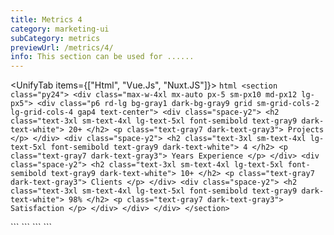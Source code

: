 ```yaml
---
title: Metrics 4
category: marketing-ui
subCategory: metrics
previewUrl: /metrics/4/
info: This section can be used for ......
---
```


<UnifyTab items={["Html", "Vue.Js", "Nuxt.JS"]}>
  <TabItem>
    ```html
    <section class="py24">
        <div class="max-w-4xl mx-auto px-5 sm-px10 md-px12 lg-px5">
            <div class="p6 rd-lg bg-gray1 dark-bg-gray9 grid sm-grid-cols-2 lg-grid-cols-4 gap4 text-center">
                <div class="space-y2">
                    <h2 class="text-3xl sm-text-4xl lg-text-5xl font-semibold text-gray9 dark-text-white">
                        20+
                    </h2>
                    <p class="text-gray7 dark-text-gray3">
                        Projects
                    </p>
                </div>
                <div class="space-y2">
                    <h2 class="text-3xl sm-text-4xl lg-text-5xl font-semibold text-gray9 dark-text-white">
                        4
                    </h2>
                    <p class="text-gray7 dark-text-gray3">
                        Years Experience
                    </p>
                </div>
                <div class="space-y2">
                    <h2 class="text-3xl sm-text-4xl lg-text-5xl font-semibold text-gray9 dark-text-white">
                        10+
                    </h2>
                    <p class="text-gray7 dark-text-gray3">
                        Clients
                    </p>
                </div>
                <div class="space-y2">
                    <h2 class="text-3xl sm-text-4xl lg-text-5xl font-semibold text-gray9 dark-text-white">
                        98%
                    </h2>
                    <p class="text-gray7 dark-text-gray3">
                        Satisfaction
                    </p>
                </div>
            </div>
        </div>
    </section>
    ```
  </TabItem>

  <TabItem>
    ```
    <template>
        <section class="py24">
            <div class="max-w-4xl mx-auto px-5 sm-px10 md-px12 lg-px5">
                <div class="p6 rd-lg bg-gray1 dark-bg-gray9 grid sm-grid-cols-2 lg-grid-cols-4 gap4 text-center">
                    <div class="space-y2">
                        <h2 class="text-3xl sm-text-4xl lg-text-5xl font-semibold text-gray9 dark-text-white">
                            20+
                        </h2>
                        <p class="text-gray7 dark-text-gray3">
                            Projects
                        </p>
                    </div>
                    <div class="space-y2">
                        <h2 class="text-3xl sm-text-4xl lg-text-5xl font-semibold text-gray9 dark-text-white">
                            4
                        </h2>
                        <p class="text-gray7 dark-text-gray3">
                            Years Experience
                        </p>
                    </div>
                    <div class="space-y2">
                        <h2 class="text-3xl sm-text-4xl lg-text-5xl font-semibold text-gray9 dark-text-white">
                            10+
                        </h2>
                        <p class="text-gray7 dark-text-gray3">
                            Clients
                        </p>
                    </div>
                    <div class="space-y2">
                        <h2 class="text-3xl sm-text-4xl lg-text-5xl font-semibold text-gray9 dark-text-white">
                            98%
                        </h2>
                        <p class="text-gray7 dark-text-gray3">
                            Satisfaction
                        </p>
                    </div>
                </div>
            </div>
        </section>
    </template>
    ```
  </TabItem> 

  <TabItem>
    ```
    <template>
        <section class="py24">
            <div class="max-w-4xl mx-auto px-5 sm-px10 md-px12 lg-px5">
                <div class="p6 rd-lg bg-gray1 dark-bg-gray9 grid sm-grid-cols-2 lg-grid-cols-4 gap4 text-center">
                    <div class="space-y2">
                        <h2 class="text-3xl sm-text-4xl lg-text-5xl font-semibold text-gray9 dark-text-white">
                            20+
                        </h2>
                        <p class="text-gray7 dark-text-gray3">
                            Projects
                        </p>
                    </div>
                    <div class="space-y2">
                        <h2 class="text-3xl sm-text-4xl lg-text-5xl font-semibold text-gray9 dark-text-white">
                            4
                        </h2>
                        <p class="text-gray7 dark-text-gray3">
                            Years Experience
                        </p>
                    </div>
                    <div class="space-y2">
                        <h2 class="text-3xl sm-text-4xl lg-text-5xl font-semibold text-gray9 dark-text-white">
                            10+
                        </h2>
                        <p class="text-gray7 dark-text-gray3">
                            Clients
                        </p>
                    </div>
                    <div class="space-y2">
                        <h2 class="text-3xl sm-text-4xl lg-text-5xl font-semibold text-gray9 dark-text-white">
                            98%
                        </h2>
                        <p class="text-gray7 dark-text-gray3">
                            Satisfaction
                        </p>
                    </div>
                </div>
            </div>
        </section>
    </template>
    ```
  </TabItem>
</UnifyTab>